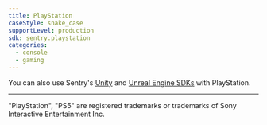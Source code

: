 ```yaml
---
title: PlayStation
caseStyle: snake_case
supportLevel: production
sdk: sentry.playstation
categories:
  - console
  - gaming
---
```


<Include name="console-intro/playstation" />

You can also use Sentry's [Unity](/platforms/unity/game-consoles/) and [Unreal Engine SDKs](/platforms/unreal/game-consoles/) with PlayStation.

----

"PlayStation", "PS5" are registered trademarks or trademarks of Sony Interactive Entertainment Inc.
